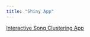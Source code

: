 ```yaml
---
title: "Shiny App"
---
```


[Interactive Song Clustering App](http://138.197.10.7:3838/interactive_song_clustering/)
